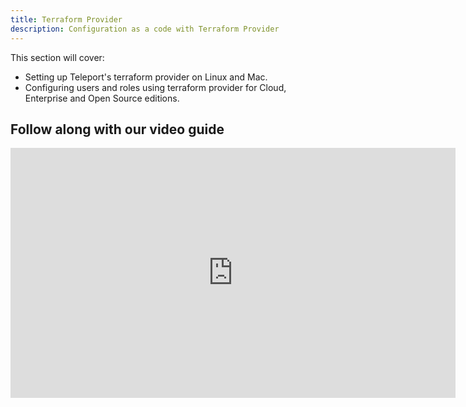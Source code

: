 ```yaml
---
title: Terraform Provider
description: Configuration as a code with Terraform Provider
---
```


This section will cover:

- Setting up Teleport's terraform provider on Linux and Mac.
- Configuring users and roles using terraform provider for Cloud, Enterprise and Open Source editions.

## Follow along with our video guide

<iframe
  width="712"
  height="400"
  src="https://www.youtube-nocookie.com/embed/YgNHD4SS8dg?rel=0&modestbranding=1"
  frameBorder="0"
  allow="accelerometer; autoplay; encrypted-media; gyroscope; picture-in-picture"
  allowFullScreen
/>

## Prerequisites

- [Terraform >= (=terraform.version=)+](https://learn.hashicorp.com/tutorials/terraform/install-cli)
- Teleport (=teleport.version=) Cloud, Open Source or Enterprise

```bash
terraform version
Terraform v(=terraform.version=)
```

```bash
tctl version
Teleport v(=teleport.version=) go(teleport.golang)
```

Create a folder `teleport-terraform` to hold some temporary files:

```bash
mkdir -p teleport-terraform
```

## Step 1/4. Install terraform provider

<Tabs>
  <TabItem label="Linux">
  ```bash
  mkdir -p ${HOME?}/.terraform.d/plugins/gravitational.com/teleport/teleport/(=teleport.version=)/linux_amd64
  curl -L -O https://get.gravitational.com/terraform-provider-teleport-v(=teleport.version=)-linux-amd64-bin.tar.gz
  tar -zxvf terraform-provider-teleport-v(=teleport.version=)-linux-amd64-bin.tar.gz -C ${HOME?}/.terraform.d/plugins/gravitational.com/teleport/teleport/(=teleport.version=)/linux_amd64
  ```
  </TabItem>

  <TabItem label="macOS">
  ```bash
  mkdir -p ${HOME?}/.terraform.d/plugins/gravitational.com/teleport/teleport/(=teleport.version=)/darwin_amd64
  curl -L -O https://get.gravitational.com/terraform-provider-teleport-v(=teleport.version=)-darwin-amd64-bin.tar.gz
  tar -zxvf terraform-provider-teleport-v(=teleport.version=)-darwin-amd64-bin.tar.gz -C ${HOME?}/.terraform.d/plugins/gravitational.com/teleport/teleport/(=teleport.version=)/linux_amd64
  ```
  </TabItem>
</Tabs>
  
## Step 2/4. Create a terraform user

Put the following content into `terraform.yaml`:

```
kind: role
metadata:
  name: terraform
spec:
  allow:
    rules:
      - resources: ['user', 'role', 'token', 'trusted_cluster', 'github', 'oidc', 'saml']
        verbs: ['list','create','read','update','delete']
version: v3
---
kind: user
metadata:
  name: terraform
spec:
  roles: ['terraform']
version: v2
```

Run:

```bash
tctl create terraform.yaml
tctl auth sign --format=file --user=terraform --out=terraform-identity --ttl=10h
```

<Admonition type="note">
Clients missing impersonation privileges when trying to use `tctl auth sign`,
will get the following error:

```bash
ERROR: access denied: impersonation is not allowed
```

Create the following file with role: `terraform-impersonator.yaml`:

```yaml
kind: role
version: v3
metadata:
  name: terraform-impersonator
spec:
  # SSH options used for user sessions 
  options:
    # max_session_ttl defines the TTL (time to live) of SSH certificates 
    # issued to the users with this role.
    max_session_ttl: 10h

  # allow section declares a list of resource/verb combinations that are
  # allowed for the users of this role. by default nothing is allowed.
  allow:
    impersonate:
      users: ['terraform']
      roles: ['terraform']

  # the deny section uses the identical format as the 'allow' section.
  # the deny rules always override allow rules.
  deny:
    node_labels:
      '*': '*'
```

```bash
tctl create terraform-impersonator.yaml
```

Assign this role to the current user. Re-login to assume the new role and try
to issue certificate for terraform user again.

</Admonition>

## Step 3/4. Create Terraform configuration

Create a `main.tf` terraform file:

```
terraform {
  required_providers {
    teleport = {
      version = ">= (=teleport.version=)"
      source  = "gravitational.com/teleport/teleport"
    }
  }
}

provider "teleport" {
  # Update addr to point to Teleport Auth/Proxy
  addr               = "proxy.example.com:443"
  identity_file_path = "terraform-identity"
}

resource "teleport_role" "terraform-test" {
  metadata {
    name        = "terraform-test"
    description = "Terraform test role"
    labels = {
      example  = "yes"
    }
  }
  
  spec {
    options {
      forward_agent           = false
      max_session_ttl         = "30m"
      port_forwarding         = false
      client_idle_timeout     = "1h"
      disconnect_expired_cert = true
      permit_x11forwarding    = false
      request_access          = "denied"
    }

    allow {
      logins = ["this-user-does-not-exist"]

      rules {
        resources = ["user", "role"]
        verbs = ["list"]
      }

      request {
        roles = ["example"]
        claims_to_roles {
          claim = "example"
          value = "example"
          roles = ["example"]
        }
      }

      node_labels {
         key = "example"
         value = ["yes"]
      }
    }

    deny {
      logins = ["anonymous"]
    }
  }
}

resource "teleport_user" "terraform-test" {
  metadata {
    name        = "terraform-test"
    description = "Test terraform user"
    expires     = "2022-10-12T07:20:50.52Z"

    labels = {
      test      = "true"
    }
  }

  spec {
    roles = ["terraform-test"]
  }
}
```

<Admonition type="note">
Update `teleport.example.com:443` with the address of your Teleport cluster.
</Admonition>

## Step 4/4. Apply the configuration

Check the contents of `teleport-terraform` folder:

```bash
ls 
main.tf  terraform-identity  terraform-impersonator.yaml  terraform.yaml
```

Init terraform and apply the spec:

```bash
terraform init
terraform apply
```

## Next Steps

- Read more about [impersonation](https://goteleport.com/docs/access-controls/guides/impersonation/) here.
